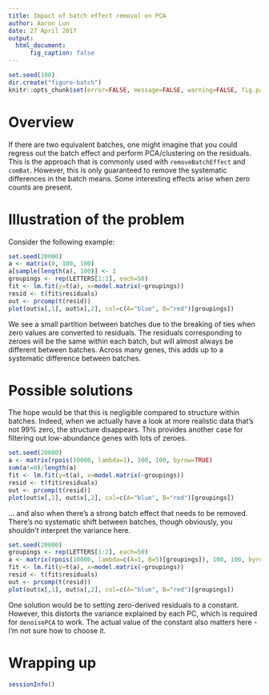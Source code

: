 ```yaml
---
title: Impact of batch effect removal on PCA
author: Aaron Lun
date: 27 April 2017 
output:
  html_document:
      fig_caption: false 
---
```


```r
set.seed(100)
dir.create("figure-batch")
knitr::opts_chunk$set(error=FALSE, message=FALSE, warning=FALSE, fig.path="figure-batch/")
```

# Overview 

If there are two equivalent batches, one might imagine that you could regress out the batch effect and perform PCA/clustering on the residuals.
This is the approach that is commonly used with `removeBatchEffect` and `comBat`.
However, this is only guaranteed to remove the systematic differences in the batch means.
Some interesting effects arise when zero counts are present.

# Illustration of the problem

Consider the following example:

```r
set.seed(20000)
a <- matrix(0, 100, 100)
a[sample(length(a), 100)] <- 1
groupings <- rep(LETTERS[1:2], each=50)
fit <- lm.fit(y=t(a), x=model.matrix(~groupings))
resid <- t(fit$residuals)
out <- prcomp(t(resid))
plot(out$x[,1], out$x[,2], col=c(A="blue", B="red")[groupings])
```

We see a small partition between batches due to the breaking of ties when zero values are converted to residuals.
The residuals corresponding to zeroes will be the same within each batch, but will almost always be different between batches.
Across many genes, this adds up to a systematic difference between batches.

# Possible solutions

The hope would be that this is negligible compared to structure within batches.
Indeed, when we actually have a look at more realistic data that's not 99% zero, the structure disappears.
This provides another case for filtering out low-abundance genes with lots of zeroes.

```r
set.seed(20000)
a <- matrix(rpois(10000, lambda=1), 100, 100, byrow=TRUE)
sum(a!=0)/length(a)
fit <- lm.fit(y=t(a), x=model.matrix(~groupings))
resid <- t(fit$residuals)
out <- prcomp(t(resid))
plot(out$x[,1], out$x[,2], col=c(A="blue", B="red")[groupings])
```

... and also when there's a strong batch effect that needs to be removed.
There's no systematic shift between batches, though obviously, you shouldn't interpret the variance here.

```r
set.seed(20000)
groupings <- rep(LETTERS[1:2], each=50)
a <- matrix(rpois(10000, lambda=c(A=1, B=5)[groupings]), 100, 100, byrow=TRUE)
fit <- lm.fit(y=t(a), x=model.matrix(~groupings))
resid <- t(fit$residuals)
out <- prcomp(t(resid))
plot(out$x[,1], out$x[,2], col=c(A="blue", B="red")[groupings])
```

One solution would be to setting zero-derived residuals to a constant.
However, this distorts the variance explained by each PC, which is required for `denoisePCA` to work.
The actual value of the constant also matters here - I'm not sure how to choose it.

# Wrapping up

```r
sessionInfo()
```
